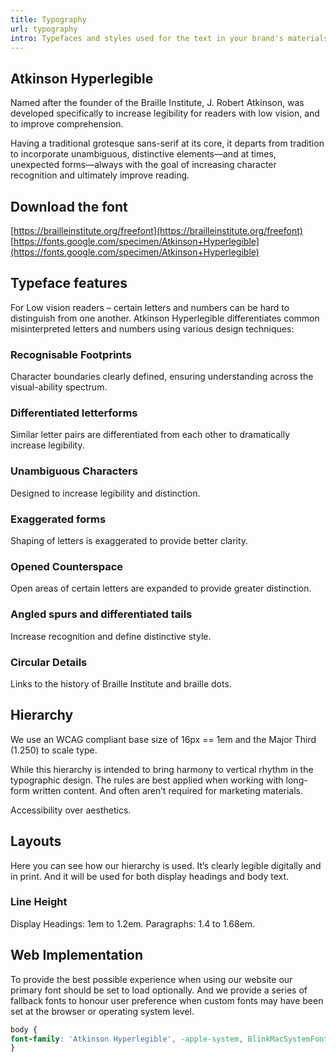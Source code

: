 ```yaml
---
title: Typography
url: typography
intro: Typefaces and styles used for the text in your brand's materials, from headlines to body copy, to create a consistent look and feel.
---
```


<Imag src={img1} alt="Some alt text" />

## Atkinson Hyperlegible

Named after the founder of the Braille Institute, J. Robert Atkinson, was developed specifically to increase legibility for readers with low vision, and to improve comprehension.

Having a traditional grotesque sans-serif at its core, it departs from tradition to incorporate unambiguous, distinctive elements—and at times, unexpected forms—always with the goal of increasing character recognition and ultimately improve reading.

<div class="spacer"></div>

<Type name="Atkinson Hyperlegible" variant="Regular" cssName="atkinson hyperlegible" weight="400" />
<Type name="Atkinson Hyperlegible" variant="Bold" cssName="atkinson hyperlegible" weight="700" />

## Download the font

[https://brailleinstitute.org/freefont](https://brailleinstitute.org/freefont) <br/>
[https://fonts.google.com/specimen/Atkinson+Hyperlegible](https://fonts.google.com/specimen/Atkinson+Hyperlegible)

<div class="spacer"></div>

## Typeface features

For Low vision readers – certain letters and numbers can be hard to distinguish from one another. Atkinson Hyperlegible differentiates common misinterpreted letters and numbers using various design techniques:

<div class="frame full-width">
    <Imag src={img2} alt="Type sample 1." format="jpg" />
</div>



### Recognisable Footprints 

Character boundaries clearly defined, ensuring understanding across the visual-ability spectrum.

### Differentiated letterforms

Similar letter pairs are differentiated from each other to dramatically increase legibility.

<div class="frame full-width">
    <Imag src={img3} alt="Type sample 2." format="jpg" />
</div>



### Unambiguous Characters

Designed to increase legibility and distinction.

<div class="frame full-width">
    <Imag src={img4} alt="Type sample 3." format="jpg" />
</div>


### Exaggerated forms
Shaping of letters is exaggerated to provide better clarity.

<div class="frame full-width">
    <Imag src={img5} alt="Type sample 4." format="jpg" />
</div>


### Opened Counterspace
Open areas of certain letters are expanded to provide greater distinction.

<div class="frame full-width">
    <Imag src={img6} alt="Type sample 5." format="jpg" />
</div>

### Angled spurs and differentiated tails
Increase recognition and define distinctive style.


### Circular Details
Links to the history of Braille Institute and braille dots.


## Hierarchy

We use an WCAG compliant base size of 16px == 1em and the Major Third (1.250) to scale type.

While this hierarchy is intended to bring harmony to vertical rhythm in the typographic design. The rules are best applied when working with long-form written content. And often aren’t required for marketing materials.

Accessibility over aesthetics.

## Layouts
Here you can see how our hierarchy is used. It’s clearly legible digitally and in print. And it will be used for both display headings and body text.



### Line Height
Display Headings: 1em to 1.2em.
Paragraphs: 1.4 to 1.68em.


## Web Implementation

To provide the best possible experience when using our website our primary font should be set to load optionally. And we provide a series of fallback fonts to honour user preference when custom fonts may have been set at the browser or operating system level. 

``` css
body {
font-family: 'Atkinson Hyperlegible', -apple-system, BlinkMacSystemFont, Helvetica Neue, Apple Color Emoji, Segoe UI Emoji, Segoe UI Symbol, sans-serif;
}
```